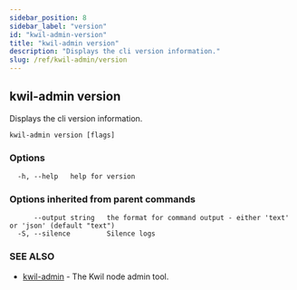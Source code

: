 ```yaml
---
sidebar_position: 8
sidebar_label: "version"
id: "kwil-admin-version"
title: "kwil-admin version"
description: "Displays the cli version information."
slug: /ref/kwil-admin/version
---
```


## kwil-admin version

Displays the cli version information.

```
kwil-admin version [flags]
```

### Options

```
  -h, --help   help for version
```

### Options inherited from parent commands

```
      --output string   the format for command output - either 'text' or 'json' (default "text")
  -S, --silence         Silence logs
```

### SEE ALSO

* [kwil-admin](/docs/ref/kwil-admin)	 - The Kwil node admin tool.

